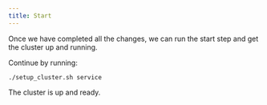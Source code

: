 ---
title: Start
---

Once we have completed all the changes, we can run the start step and get the cluster up and 
running.

Continue by running:

```
./setup_cluster.sh service
```

The cluster is up and ready.